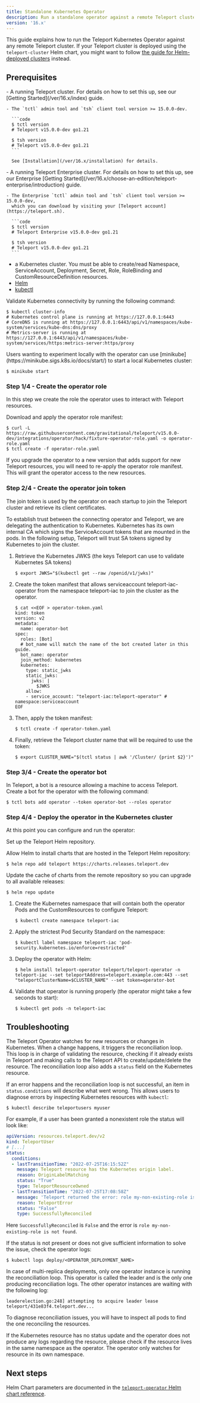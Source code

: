 ```yaml
---
title: Standalone Kubernetes Operator
description: Run a standalone operator against a remote Teleport cluster such as Teleport Cloud.
version: '16.x'
---
```


This guide explains how to run the Teleport Kubernetes Operator against any remote Teleport cluster.
If your Teleport cluster is deployed using the `teleport-cluster` Helm chart, you might want to follow
[the guide for Helm-deployed clusters](/ver/16.x/management/dynamic-resources/teleport-operator-helm) instead.

## Prerequisites

<Tabs>
  <Tab title="Teleport Community Edition">
    - A running Teleport cluster. For details on how to set this up, see our
      [Getting Started](/ver/16.x/index) guide.

    - The `tctl` admin tool and `tsh` client tool version >= 15.0.0-dev.

      ```code
      $ tctl version
      # Teleport v15.0.0-dev go1.21

      $ tsh version
      # Teleport v15.0.0-dev go1.21
      ```

      See [Installation](/ver/16.x/installation) for details.
  </Tab>

  <Tab title="Teleport Enterprise">
    - A running Teleport Enterprise cluster. For details on how to set this up, see our Enterprise
      [Getting Started](/ver/16.x/choose-an-edition/teleport-enterprise/introduction) guide.

    - The Enterprise `tctl` admin tool and `tsh` client tool version >= 15.0.0-dev,
      which you can download by visiting your [Teleport account](https://teleport.sh).

      ```code
      $ tctl version
      # Teleport Enterprise v15.0.0-dev go1.21

      $ tsh version
      # Teleport v15.0.0-dev go1.21
      ```
  </Tab>
</Tabs>

- a Kubernetes cluster. You must be able to create/read Namespace, ServiceAccount,
  Deployment, Secret, Role, RoleBinding and CustomResourceDefinition resources.
- [Helm](https://helm.sh/docs/intro/quickstart/)
- [kubectl](https://kubernetes.io/docs/tasks/tools/)

Validate Kubernetes connectivity by running the following command:

```code
$ kubectl cluster-info
# Kubernetes control plane is running at https://127.0.0.1:6443
# CoreDNS is running at https://127.0.0.1:6443/api/v1/namespaces/kube-system/services/kube-dns:dns/proxy
# Metrics-server is running at https://127.0.0.1:6443/api/v1/namespaces/kube-system/services/https:metrics-server:https/proxy
```

<Tip>
  Users wanting to experiment locally with the operator can use [minikube](https://minikube.sigs.k8s.io/docs/start/)
  to start a local Kubernetes cluster:

  ```code
  $ minikube start
  ```
</Tip>

### Step 1/4 - Create the operator role

In this step we create the role the operator uses to interact with Teleport resources.

Download and apply the operator role manifest:

```code
$ curl -L https://raw.githubusercontent.com/gravitational/teleport/v15.0.0-dev/integrations/operator/hack/fixture-operator-role.yaml -o operator-role.yaml
$ tctl create -f operator-role.yaml
```

<Note>
  If you upgrade the operator to a new version that adds support for new Teleport
  resources, you will need to re-apply the operator role manifest. This will grant
  the operator access to the new resources.
</Note>

### Step 2/4 - Create the operator join token

The join token is used by the operator on each startup to join the Teleport cluster and retrieve its client certificates.

To establish trust between the connecting operator and Teleport, we are delegating the authentication to Kubernetes. Kubernetes has its own internal CA which signs the ServiceAccount tokens that are mounted in the pods. In the following setup, Teleport will trust SA tokens signed by Kubernetes to join the cluster.

1. Retrieve the Kubernetes JWKS (the keys Teleport can use to validate Kubernetes SA tokens)
   ```code
   $ export JWKS="$(kubectl get --raw /openid/v1/jwks)"
   ```
2. Create the token manifest that allows serviceaccount teleport-iac-operator from the namespace teleport-iac to join the cluster as the operator.
   ```code
   $ cat <<EOF > operator-token.yaml   
   kind: token
   version: v2
   metadata:
     name: operator-bot
   spec:
     roles: [Bot]
     # bot_name will match the name of the bot created later in this guide.
     bot_name: operator
     join_method: kubernetes
     kubernetes:
       type: static_jwks
       static_jwks:
         jwks: |
           $JWKS
       allow:
       - service_account: "teleport-iac:teleport-operator" # namespace:serviceaccount
   EOF
   ```
3. Then, apply the token manifest:
   ```code
   $ tctl create -f operator-token.yaml
   ```
4. Finally, retrieve the Teleport cluster name that will be required to use the token:
   ```code
   $ export CLUSTER_NAME="$(tctl status | awk '/Cluster/ {print $2}')"
   ```

### Step 3/4 - Create the operator bot

In Teleport, a bot is a resource allowing a machine to access Teleport.
Create a bot for the operator with the following command:

```code
$ tctl bots add operator --token operator-bot --roles operator
```

### Step 4/4 - Deploy the operator in the Kubernetes cluster

At this point you can configure and run the operator:

Set up the Teleport Helm repository.

Allow Helm to install charts that are hosted in the Teleport Helm repository:

```code
$ helm repo add teleport https://charts.releases.teleport.dev
```

Update the cache of charts from the remote repository so you can upgrade to all
available releases:

```code
$ helm repo update
```

1. Create the Kubernetes namespace that will contain both the operator Pods and the CustomResources to configure Teleport:
   ```code
   $ kubectl create namespace teleport-iac
   ```
2. Apply the strictest Pod Security Standard on the namespace:
   ```code
   $ kubectl label namespace teleport-iac 'pod-security.kubernetes.io/enforce=restricted'
   ```
3. Deploy the operator with Helm:
   ```code
   $ helm install teleport-operator teleport/teleport-operator -n teleport-iac --set teleportAddress=teleport.example.com:443 --set "teleportClusterName=$CLUSTER_NAME" --set token=operator-bot 
   ```
4. Validate that operator is running properly (the operator might take a few seconds to start):
   ```code
   $ kubectl get pods -n teleport-iac
   ```

## Troubleshooting

The Teleport Operator watches for new resources or changes in Kubernetes.
When a change happens, it triggers the reconciliation loop. This loop is in
charge of validating the resource, checking if it already exists in Teleport
and making calls to the Teleport API to create/update/delete the resource.
The reconciliation loop also adds a `status` field on the Kubernetes resource.

If an error happens and the reconciliation loop is not successful, an item in
`status.conditions` will describe what went wrong. This allows users to diagnose
errors by inspecting Kubernetes resources with `kubectl`:

```code
$ kubectl describe teleportusers myuser
```

For example, if a user has been granted a nonexistent role the status will look like:

```yaml
apiVersion: resources.teleport.dev/v2
kind: TeleportUser
# [...]
status:
  conditions:
  - lastTransitionTime: "2022-07-25T16:15:52Z"
    message: Teleport resource has the Kubernetes origin label.
    reason: OriginLabelMatching
    status: "True"
    type: TeleportResourceOwned
  - lastTransitionTime: "2022-07-25T17:08:58Z"
    message: 'Teleport returned the error: role my-non-existing-role is not found'
    reason: TeleportError
    status: "False"
    type: SuccessfullyReconciled
```

Here `SuccessfullyReconciled` is `False` and the error is `role my-non-existing-role is not found`.

If the status is not present or does not give sufficient information to solve
the issue, check the operator logs:

```shell
$ kubectl logs deploy/<OPERATOR_DEPLOYMENT_NAME>
```

<Note>
  In case of multi-replica deployments, only one operator instance is running
  the reconciliation loop. This operator is called the leader and is the only
  one producing reconciliation logs. The other operator instances are waiting
  with the following log:

  ```
  leaderelection.go:248] attempting to acquire leader lease teleport/431e83f4.teleport.dev...
  ```

  To diagnose reconciliation issues, you will have to inspect all pods to find
  the one reconciling the resources.
</Note>

If the Kubernetes resource has no status update and the operator does not produce
any logs regarding the resource, please check if the resource lives in the same
namespace as the operator.  The operator only watches for resource in its own namespace.

## Next steps

Helm Chart parameters are documented in the [`teleport-operator` Helm chart reference](/ver/16.x/reference/helm-reference/teleport-operator).
